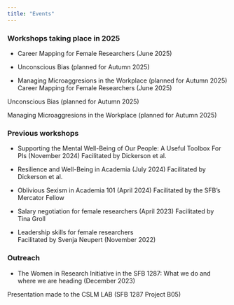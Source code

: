 ```yaml
---
title: "Events"
---
```

### Workshops taking place in 2025

- Career Mapping for Female Researchers (June 2025)

- Unconscious Bias (planned for Autumn 2025)

- Managing Microaggresions in the Workplace (planned for Autumn 2025)
Career Mapping for Female Researchers (June 2025)

Unconscious Bias (planned for Autumn 2025)

Managing Microaggresions in the Workplace (planned for Autumn 2025)

 
### Previous workshops 

- Supporting the Mental Well-Being of Our People: A Useful Toolbox For PIs (November 2024)
Facilitated by Dickerson et al.

- Resilience and Well-Being in Academia (July 2024)
Facilitated by Dickerson et al.

- Oblivious Sexism in Academia 101 (April 2024)
Facilitated by the SFB's Mercator Fellow

- Salary negotiation for female researchers (April 2023)
Facilitated by Tina Groll

- Leadership skills for female researchers   
Facilitated by Svenja Neupert (November 2022)

### Outreach

- The Women in Research Initiative in the SFB 1287: What we do and where we are heading (December 2023)

Presentation made to the CSLM LAB (SFB 1287 Project B05)
